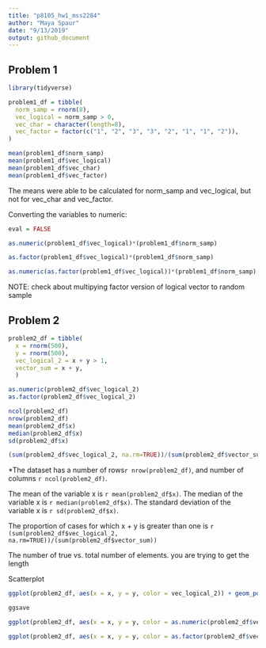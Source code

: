 ```yaml
---
title: "p8105_hw1_mss2284"
author: "Maya Spaur"
date: "9/13/2019"
output: github_document
---
```


## Problem 1

```r
library(tidyverse)

problem1_df = tibble(
  norm_samp = rnorm(8),
  vec_logical = norm_samp > 0,
  vec_char = character(length=8),
  vec_factor = factor(c("1", "2", "3", "3", "2", "1", "1", "2")),
)

mean(problem1_df$norm_samp)
mean(problem1_df$vec_logical)
mean(problem1_df$vec_char)
mean(problem1_df$vec_factor)
```

The means were able to be calculated for norm_samp and vec_logical, but not for vec_char and vec_factor.

Converting the variables to numeric:

```r
eval = FALSE

as.numeric(problem1_df$vec_logical)*(problem1_df$norm_samp)

as.factor(problem1_df$vec_logical)*(problem1_df$norm_samp)

as.numeric(as.factor(problem1_df$vec_logical))*(problem1_df$norm_samp)

```

NOTE: check about multipying factor version of logical vector to random sample

## Problem 2


```r

problem2_df = tibble(
  x = rnorm(500),
  y = rnorm(500),
  vec_logical_2 = x + y > 1,
  vector_sum = x + y,
  )

as.numeric(problem2_df$vec_logical_2)
as.factor(problem2_df$vec_logical_2)

ncol(problem2_df)
nrow(problem2_df)
mean(problem2_df$x)
median(problem2_df$x)
sd(problem2_df$x)

(sum(problem2_df$vec_logical_2, na.rm=TRUE))/(sum(problem2_df$vector_sum))
```

*The dataset has a number of rows`r nrow(problem2_df)`, and number of columns `r ncol(problem2_df)`.

The mean of the variable x is `r mean(problem2_df$x)`. The median of the variable x is `r median(problem2_df$x)`. The standard deviation of the variable x is `r sd(problem2_df$x)`.

The proportion of cases for which x + y is greater than one is `r (sum(problem2_df$vec_logical_2, na.rm=TRUE))/(sum(problem2_df$vector_sum)) `

The number of true vs. total number of elements. you are trying to get the length

Scatterplot

```r

ggplot(problem2_df, aes(x = x, y = y, color = vec_logical_2)) + geom_point()

ggsave

ggplot(problem2_df, aes(x = x, y = y, color = as.numeric(problem2_df$vec_logical_2))) + geom_point()

ggplot(problem2_df, aes(x = x, y = y, color = as.factor(problem2_df$vec_logical_2))) + geom_point()

```
 